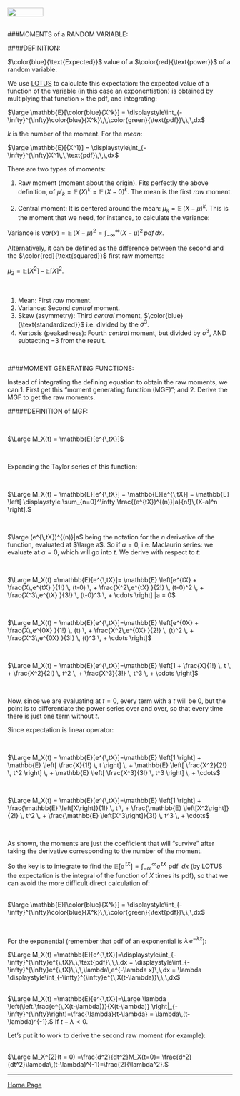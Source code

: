 <br>
<a href="http://rinterested.github.io/statistics/index.html">
<img HEIGHT="20" WIDTH="80" src="https://cloud.githubusercontent.com/assets/9312897/10556783/a27a26fa-745c-11e5-9b1a-2d5bd737387a.PNG"></a>
<br><br>

###MOMENTS of a RANDOM VARIABLE:
<br>

####DEFINITION:

$\color{blue}{\text{Expected}}$ value of a $\color{red}{\text{power}}$ of a random variable.

We use [LOTUS](https://en.wikipedia.org/wiki/Law_of_the_unconscious_statistician) to calculate this expectation: the expected value of a function of the variable (in this case an exponentiation) is obtained by multiplying that function $\times$ the pdf, and integrating:

$\large \mathbb{E}[\color{blue}{X^k}] = \displaystyle\int_{-\infty}^{\infty}\color{blue}{X^k}\,\,\color{green}{\text{pdf}}\,\,\,dx$

$k$ is the number of the moment. For the *mean*:

$\large \mathbb{E}[{X^1}] = \displaystyle\int_{-\infty}^{\infty}X^1\,\,\text{pdf}\,\,\,dx$

There are two types of moments:

1. Raw moment (moment about the origin). Fits perfectly the above definition, of $\mu'_k=\mathbb{E}\,(X)^k= \mathbb{E}\,(X-0)^k$. The mean is the first *raw* moment.

2. Central moment: It is centered around the mean: $\mu_k=\mathbb{E}\,(X-\mu)^k$. This is the moment that we need, for instance, to calculate the variance:

Variance is $var(x) = \mathbb{E}\,(X-\mu)^2 = \displaystyle\int_{-\infty}^{\infty} (X-\mu)^2 \,pdf\,dx$.

Alternatively, it can be defined as the difference between the second and the $\color{red}{\text{squared}}$ first raw moments:

$\mu_2= \mathbb{E}[X^2]\,-\,\mathbb{E}[X]^2.$

<br>

1. Mean: First *raw* moment.
2. Variance: Second *central* moment.
3. Skew (asymmetry): Third *central* moment, $\color{blue}{\text{standardized}}$ i.e. divided by the $\sigma^3$.
4. Kurtosis (peakedness): Fourth *central* moment, but divided by $\sigma^3$, AND subtacting $-3$ from the result.

<br>

####MOMENT GENERATING FUNCTIONS:

Instead of integrating the defining equation to obtain the raw moments, we can 1. First get this "moment generating function (MGF)"; and 2. Derive the MGF to get the raw moments.

#####DEFINITION of MGF:

<br>

$\Large M_X(t) = \mathbb{E}[e^{\,tX}]$

<br>

Expanding the Taylor series of this function:

<br>

$\Large M_X(t) = \mathbb{E}[e^{\,tX}] = \mathbb{E}[e^{\,tX}] = \mathbb{E} \left[ \displaystyle \sum_{n=0}^\infty \frac{(e^{tX})^{(n)}|a}{n!}\,(X-a)^n \right].$

<br>

$\large (e^{\,tX})^{(n)}|a$ being the notation for the $n$ derivative of the function, evaluated at $\large a$. So if $a = 0$, i.e.  Maclaurin series: we evaluate at $a = 0$, which will go into $t$. We derive with respect to $t$:


<br>

$\Large M_X(t) =\mathbb{E}[e^{\,tX}]= \mathbb{E} \left[e^{tX} + \frac{X\,e^{tX} }{1!} \, (t-0) \, + \frac{X^2\,e^{tX} }{2!} \, (t-0)^2 \, + \frac{X^3\,e^{tX} }{3!} \, (t-0)^3 \, + \cdots \right] |a = 0$

<br>

$\Large M_X(t) = \mathbb{E}[e^{\,tX}]=\mathbb{E} \left[e^{0X} + \frac{X\,e^{0X} }{1!} \, (t) \, + \frac{X^2\,e^{0X} }{2!} \, (t)^2 \, + \frac{X^3\,e^{0X} }{3!} \, (t)^3 \, + \cdots \right]$

<br>

$\Large M_X(t) = \mathbb{E}[e^{\,tX}]=\mathbb{E} \left[1 + \frac{X}{1!} \, t \, + \frac{X^2}{2!} \, t^2 \, + \frac{X^3}{3!} \, t^3 \, + \cdots \right]$

<br>

Now, since we are evaluating at $t=0$, every term with a $t$ will be $0$, but the point is to differentiate the power series over and over, so that every time there is just one term without $t$.

Since expectation is linear operator:

<br>

$\Large M_X(t) = \mathbb{E}[e^{\,tX}]=\mathbb{E} \left[1 \right] + \mathbb{E} \left[ \frac{X}{1!} \, t \right] \, + \mathbb{E} \left[ \frac{X^2}{2!} \, t^2 \right] \, + \mathbb{E} \left[ \frac{X^3}{3!} \, t^3 \right] \, + \cdots$

<br>

$\Large M_X(t) = \mathbb{E}[e^{\,tX}]=\mathbb{E} \left[1 \right] +  \frac{\mathbb{E} \left[X\right]}{1!} \, t  \, +  \frac{\mathbb{E} \left[X^2\right]}{2!} \, t^2  \, +  \frac{\mathbb{E} \left[X^3\right]}{3!} \, t^3 \, + \cdots$

<br>

As shown, the moments are just the coefficient that will "survive" after taking the derivative corresponding to the number of the moment.

So the key is to integrate to find the $\mathbb{E}[e^{\,tX}]=\displaystyle\int_{-\infty}^{\infty}e^{\,tX}\,\,\text{pdf}\,\,\,dx$ (by LOTUS the expectation is the integral of the function of $X$ times its pdf), so that we can avoid the more difficult direct calculation of:

<br>
$\large \mathbb{E}[\color{blue}{X^k}] = \displaystyle\int_{-\infty}^{\infty}\color{blue}{X^k}\,\,\color{green}{\text{pdf}}\,\,\,dx$

<br>

For the exponential (remember that pdf of an exponential is $\lambda\,e^{-\lambda x}$):

$\Large M_X(t) =\mathbb{E}[e^{\,tX}]=\displaystyle\int_{-\infty}^{\infty}e^{\,tX}\,\,\text{pdf}\,\,\,dx = \displaystyle\int_{-\infty}^{\infty}e^{\,tX}\,\,\,\lambda\,e^{-\lambda x}\,\,dx = \lambda \displaystyle\int_{-\infty}^{\infty}e^{\,X(t-\lambda)}\,\,\,dx$

<br>
$\Large M_X(t) =\mathbb{E}[e^{\,tX}]=\Large \lambda \left(\left.\frac{e^{\,X(t-\lambda)}}{X(t-\lambda)} \right|_{-\infty}^{\infty}\right)=\frac{\lambda}{t-\lambda} = \lambda\,(t-\lambda)^{-1}.$ If $t- \lambda<0.$
<br>

Let's put it to work to derive the second raw moment (for example):

<br>
$\Large M_X^{2}(t = 0) =\frac{d^2}{dt^2}M_X(t=0)= \frac{d^2}{dt^2}\lambda\,(t-\lambda)^{-1}=\frac{2}{\lambda^2}.$
<br>

---

<a href="http://rinterested.github.io/statistics/index.html">Home Page</a>
